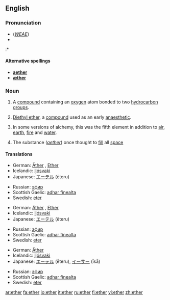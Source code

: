 {{see|Ether}}

==English==
{{wikipedia}}

===Pronunciation===
*(''[[WEAE]]'') {{IPA|/ˈiː.θɚ/}}
*{{audio|en-us-ether.ogg|Audio (US)}}
:*{{rhymes|iːθə(r)}}

====Alternative spellings====
*'''[[aether]]''' {{italbrac|former British spelling}}
*'''[[æther]]''' {{italbrac|former British spelling}}

===Noun===
{{en-noun|-}}

# {{organic compound}} A [[compound]] containing an [[oxygen]] atom bonded to two [[hydrocarbon]] [[group]]s.
# {{organic compound}} [[diethyl ether|Diethyl ether]], a [[compound]] used as an early [[anaesthetic]].
#{{alchemy}} In some versions of alchemy, this was the fifth element in addition to [[air]], [[earth]], [[fire]] and [[water]].
#The substance (''[[aether]]'') once thought to [[fill]] all [[space]]

{{seeCites}}

====Translations====
{{trans-top|chemical compound}}
*German: [[Äther]] {{m}}, [[Ether]] {{m}}
*Icelandic: [[ljósvaki]] {{m}}
*Japanese: [[エーテル]] (ēteru)
{{trans-mid}}
*Russian: [[эфир]] {{m}}
*Scottish Gaelic: [[adhar fìnealta]] {{m}}
*Swedish: [[eter]] {{c}}
{{trans-bottom}}

{{trans-top|fifth element of alchemy}}
*German: [[Äther]] {{m}}, [[Ether]] {{m}}
*Icelandic: [[ljósvaki]] {{m}}
*Japanese: [[エーテル]] (ēteru)
{{trans-mid}}
*Russian: [[эфир]] {{m}}
*Scottish Gaelic: [[adhar fìnealta]] {{m}}
*Swedish: [[eter]] {{c}}
{{trans-bottom}}

{{trans-top|space filling substance}}
*German: [[Äther]] {{m}}
*Icelandic: [[ljósvaki]] {{m}}
*Japanese: [[エーテル]] (ēteru), [[イーサー]] (īsā)
{{trans-mid}}
*Russian: [[эфир]] {{m}}
*Scottish Gaelic: [[adhar fìnealta]] {{m}}
*Swedish: [[eter]] {{c}}
{{trans-bottom}}

[[ar:ether]]
[[fa:ether]]
[[io:ether]]
[[it:ether]]
[[ru:ether]]
[[fi:ether]]
[[vi:ether]]
[[zh:ether]]